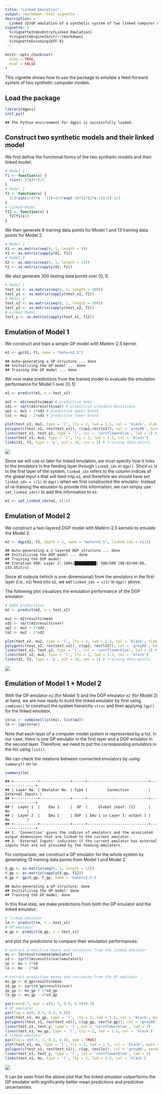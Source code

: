```yaml
---
title: "Linked Emulation"
output: rmarkdown::html_vignette
description: >
  Linked (D)GP emulation of a synthetic system of two linked computer models.
vignette: >
  %\VignetteIndexEntry{Linked Emulation}
  %\VignetteEngine{knitr::rmarkdown}
  %\VignetteEncoding{UTF-8}
---
```


```r
knitr::opts_chunk$set(
  echo = TRUE,
  eval = FALSE
)
```

This vignette shows how to use the package to emulate a feed-forward system of two synthetic computer models.

## Load the package

```r
library(dgpsi)
init_py()
```

```
## The Python environment for dgpsi is successfully loaded.
```

## Construct two synthetic models and their linked model

We first define the functional forms of the two synthetic models and their linked model:

```r
# Model 1
f1 <- function(x) {
  (sin(7.5*x)+1)/2
}
# Model 2
f2 <- function(x) {
  2/3*sin(2*(2*x - 1))+4/3*exp(-30*(2*(2*x-1))^2)-1/3  
}
# Linked Model 
f12 <- function(x) {
  f2(f1(x))
}
```

We then generate 9 training data points for Model 1 and 13 training data points for Model 2:

```r
# Model 1
X1 <- as.matrix(seq(0, 1, length = 9))
Y1 <- as.matrix(sapply(X1, f1))
# Model 2
X2 <- as.matrix(seq(0, 1, length = 13))
Y2 <- as.matrix(sapply(X2, f2))
```

We also generate 300 testing data points over $[0,1]$:

```r
# Model 1
test_x1 <- as.matrix(seq(0, 1, length = 300))
test_y1 <- as.matrix(sapply(test_x1, f1))
# Model 2
test_x2 <- as.matrix(seq(0, 1, length = 300))
test_y2 <- as.matrix(sapply(test_x2, f2))
# Linked Model
test_y <- as.matrix(sapply(test_x1, f12))
```

## Emulation of Model 1

We construct and train a simple GP model with Matérn-2.5 kernel:

```r
m1 <- gp(X1, Y1, name = "matern2.5")
```

```
## Auto-generating a GP structure ... done
## Initializing the GP model ... done
## Training the GP model ... done
```

We now make predictions from the trained model to evaluate the emulation performance for Model 1 over $[0,1]$:

```r
m1 <- predict(m1, x = test_x1)

mu1 <- m1$results$mean # predictive mean
sd1 <- sqrt(m1$results$var) # predictive standard deviations
up1 <- mu1 + 2*sd1 # predictive upper bound
lo1 <- mu1 - 2*sd1 # predictive lower bound

plot(test_x1, mu1, type = 'l', lty = 2, lwd = 1.5, col = 'black', xlab = 'x1', cex.axis = 1, cex.lab = 1, ylab = 'y1 (x2)', ylim = c(-0.2,1.2))  # predictive means 
polygon(c(test_x1, rev(test_x1)), c(up1,rev(lo1)), col = 'grey80', border = F) # predictive bounds
lines(test_x1, test_y1, type = 'l', col = 'cornflowerblue', lwd = 2) # Underlying truth
lines(test_x1, mu1, type = 'l', lty = 2, lwd = 1.5, col = 'black')
lines(X1, Y1, type = 'p', pch = 16, cex = 1) # Training data points
```

![](images/model_1.png)

Since we will use `m1` later for linked emulation, we must specify how it links to the emulators in the feeding layer through `linked_idx` in `dgp()`. Since `m1` is in the first layer of the system, `linked_idx` refers to the column indices of the global input `X` that will feed intp `m1`, and therefore we should have set `linked_idx = c(1)` in `dgp()` when we first constructed the emulator. Instead of re-training the emulator to provide this information, we can simply use `set_linked_idx()` to add this information to `m1`:

```r
m1 <- set_linked_idx(m1, c(1))
```

## Emulation of Model 2

We construct a two-layered DGP model with Matérn-2.5 kernels to emulate the Model 2:

```r
m2 <- dgp(X2, Y2, depth = 2, name = "matern2.5", linked_idx = c(1))
```

```
## Auto-generating a 2-layered DGP structure ... done
## Initializing the DGP model ... done
## Training the DGP model:
## Iteration 500: Layer 2: 100%|██████████| 500/500 [00:02<00:00, 232.55it/s]
```

Since all outputs (which is one-dimensional) from the emulators in the first layer (i.e., `m1`) feed into `m2`, we set `linked_idx = c(1)` in `dgp()` above. 

The following plot visualizes the emulation performance of the DGP emulator:

```r
# make predictions
m2 <- predict(m2, x = test_x2)

mu2 <- m2$results$mean
sd2 <- sqrt(m2$results$var)
up2 <- mu2 + 2*sd2
lo2 <- mu2 - 2*sd2

plot(test_x2, mu2, type = 'l', lty = 2, lwd = 1.5, col = 'black', xlab = 'x2 (y1)', cex.axis = 1, cex.lab = 1, ylab = 'y2', ylim = c(-1.2,1.7))  # predictive means 
polygon(c(test_x2, rev(test_x2)), c(up2, rev(lo2)), col = 'grey80', border = F) # predictive bounds
lines(test_x2, test_y2, type = 'l', col = 'cornflowerblue', lwd = 2) # underlying truth
lines(test_x2, mu2, type = 'l', lty = 2, lwd = 1.5, col = 'black')
lines(X2, Y2, type = 'p', pch = 16, cex = 1) # training data points
```

![](images/model_2.png)

## Emulation of Model 1 + Model 2

With the GP emulator `m1` (for Model 1) and the DGP emulator `m2` (for Model 2) at hand, we are now ready to build the linked emulator by first using `combine()` to construct the system hierarchy `struc` and then applying `lgp()` for the linked emulator.  

```r
struc <- combine(list(m1), list(m2))
lm <- lgp(struc)
```

Note that each layer of a computer model system is represented by a list. In our case, there is one GP emulator in the first layer and a DGP emulator in the second layer. Therefore, we need to put the corresponding emulators in the list using `list()`.

We can check the relations between connected emulators by using `summary()` on `lm`:

```r
summary(lm)
```

```
## +-----------+--------------+------+----------------------------+-----------------+
## | Layer No. | Emulator No. | Type |         Connection         | External Inputs |
## +-----------+--------------+------+----------------------------+-----------------+
## |  Layer 1  |    Emu 1     |  GP  |     Global input: [1]      |       No        |
## |  Layer 2  |    Emu 1     | DGP  | Emu 1 in Layer 1: output 1 |       No        |
## +-----------+--------------+------+----------------------------+-----------------+
## 1. 'Connection' gives the indices of emulators and the associated output dimensions that are linked to the current emulator.
## 2. 'External Inputs' indicates if the current emulator has external inputs that are not provided by the feeding emulators.
```

For comparison, we construct a GP emulator for the whole system by generating 13 training data points from Model 1 and Model 2:

```r
X_gp <- as.matrix(seq(0, 1, length = 13))
Y_gp <- as.matrix(sapply(X_gp, f12))
m_gp <- gp(X_gp, Y_gp, name = 'matern2.5')
```

```
## Auto-generating a GP structure: done
## Initializing the GP model: done
## Training the GP model: done
```

In this final step, we make predictions from both the GP emulator and the linked emulator:

```r
# linked emulator
lm <- predict(lm, x = test_x1)
# GP emulator
m_gp <- predict(m_gp, x = test_x1)
```

and plot the predictions to compare their emulation performances:

```r
# extract predictive means and variances from the linked emulator
mu <- lm$results$mean$emulator1
sd <- sqrt(lm$results$var$emulator1)
up <- mu + 2*sd
lo <- mu - 2*sd

# extract predictive means and variances from the GP emulator
mu_gp <- m_gp$results$mean
sd_gp <- sqrt(m_gp$results$var)
up_gp <- mu_gp + 2*sd_gp
lo_gp <- mu_gp - 2*sd_gp

par(cex=0.7, mar = c(5, 5, 0.9, 0.9)+0.2)
# GP emulator
par(fig = c(0, 0.5, 0.2, 0.8))
plot(test_x1, mu_gp, type = 'l', lty = 2, lwd = 1.5, col = 'black', main = "GP Emulator", xlab = 'x1', ylab = 'y2', ylim=c(-1.7,1.7))
polygon(c(test_x1, rev(test_x1)), c(up_gp, rev(lo_gp)), col = 'grey80', border = F)
lines(test_x1, test_y, type = 'l', col = 'cornflowerblue', lwd = 2) 
lines(test_x1, mu_gp, type = 'l', lty = 2, lwd = 1.5, col = 'black')
# linked emulator
par(fig = c(0.5, 1, 0.2, 0.8), new = TRUE)
plot(test_x1, mu, type = 'l', lty = 2, lwd = 1.5, col = 'black', main = "Linked Emulator", xlab = 'x1', ylab = 'y2', ylim=c(-1.7,1.7))
polygon(c(test_x1, rev(test_x1)), c(up, rev(lo)), col = 'grey80', border = F)
lines(test_x1, test_y, type = 'l', col = 'cornflowerblue', lwd = 2) 
lines(test_x1, mu, type = 'l', lty = 2, lwd = 1.5, col = 'black')
```

![](images/linked_plot.png)

It can be seen from the above plot that the linked emulator outperforms the GP emulator with significantly better mean predictions and predictive uncertainties.
